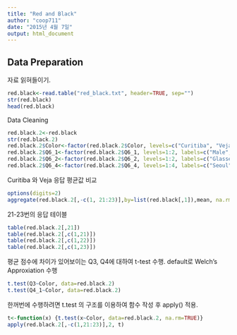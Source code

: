 ```yaml
---
title: "Red and Black"
author: "coop711"
date: "2015년 4월 7일"
output: html_document
---
```


Data Preparation
----------------

자료 읽혀들이기.

```r
red.black<-read.table("red_black.txt", header=TRUE, sep="")
str(red.black)
head(red.black)
```

Data Cleaning

```r
red.black.2<-red.black
str(red.black.2)
red.black.2$Color<-factor(red.black.2$Color, levels=c("Curitiba", "Veja"))
red.black.2$Q6_1<-factor(red.black.2$Q6_1, levels=1:2, labels=c("Male", "Female"))
red.black.2$Q6_2<-factor(red.black.2$Q6_2, levels=1:2, labels=c("Glasses", "No.Glasses"))
red.black.2$Q6_4<-factor(red.black.2$Q6_4, levels=1:4, labels=c("Seoul", "Gyunggi", "Kangwon", "Other"))
```

Curitiba 와 Veja 응답 평균값 비교

```r
options(digits=2)
aggregate(red.black.2[,-c(1, 21:23)],by=list(red.black[,1]),mean, na.rm=TRUE)
```

21-23번의 응답 테이블

```r
table(red.black.2[,21])
table(red.black.2[,c(1,21)])
table(red.black.2[,c(1,22)])
table(red.black.2[,c(1,23)])
```

평균 점수에 차이가 있어보이는 Q3, Q4에 대하여 t-test 수행. default로 Welch's Approxiation 수행

```r
t.test(Q3~Color, data=red.black.2)
t.test(Q4_1~Color, data=red.black.2)
```

한꺼번에 수행하려면 t.test 의 구조를 이용하여 함수 작성 후 apply() 적용.

```r
t<-function(x) {t.test(x~Color, data=red.black.2, na.rm=TRUE)}
apply(red.black.2[,-c(1,21:23)],2, t)
```


